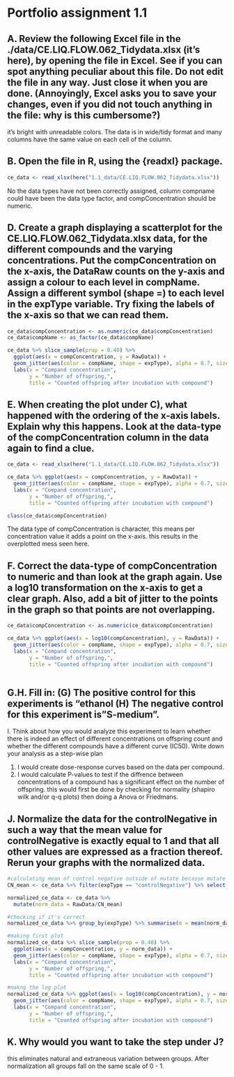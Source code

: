 # Portfolio assignment 1.1

## A. Review the following Excel file in the ./data/CE.LIQ.FLOW.062_Tidydata.xlsx (it’s here), by opening the file in Excel. See if you can spot anything peculiar about this file. Do not edit the file in any way. Just close it when you are done. (Annoyingly, Excel asks you to save your changes, even if you did not touch anything in the file: why is this cumbersome?)

it's bright with unreadable colors. The data is in wide/tidy format and many columns have the same value on each cell of the column.

## B. Open the file in R, using the {readxl} package.

```r
ce_data <- read_xlsx(here("1.1_data/CE.LIQ.FLOW.062_Tidydata.xlsx"))
```

No the data types have not been correctly assigned, column compname could have been the data type factor, and compConcentration should be numeric.

## D. Create a graph displaying a scatterplot for the CE.LIQ.FLOW.062_Tidydata.xlsx data, for the different compounds and the varying concentrations. Put the compConcentration on the x-axis, the DataRaw counts on the y-axis and assign a colour to each level in compName. Assign a different symbol (shape =) to each level in the expType variable. Try fixing the labels of the x-axis so that we can read them.

```r
ce_data$compConcentration <- as.numeric(ce_data$compConcentration)
ce_data$compName <- as_factor(ce_data$compName)

ce_data %>% slice_sample(prop = 0.40) %>%
  ggplot(aes(x = compConcentration, y = RawData)) +
  geom_jitter(aes(color = compName, shape = expType), alpha = 0.7, size = 1, width = 0.3) +
  labs(x = "Compand concentration",
       y = "Number of offspring,",
       title = "Counted offspring after incubation with compound")
```

## E. When creating the plot under C), what happened with the ordering of the x-axis labels. Explain why this happens. Look at the data-type of the compConcentration column in the data again to find a clue.

```r
ce_data <- read_xlsx(here("1.1_data/CE.LIQ.FLOW.062_Tidydata.xlsx"))

ce_data %>% ggplot(aes(x = compConcentration, y = RawData)) +
  geom_jitter(aes(color = compName, shape = expType), alpha = 0.7, size = 1, width = 0.2) +
  labs(x = "Compand concentration",
       y = "Number of offspring,",
       title = "Counted offspring after incubation with compound")

class(ce_data$compConcentration)
```

The data type of compConcentration is character, this means per concentration value it adds a point on the x-axis. this results in the overplotted mess seen here.

## F. Correct the data-type of compConcentration to numeric and than look at the graph again. Use a log10 transformation on the x-axis to get a clear graph. Also, add a bit of jitter to the points in the graph so that points are not overlapping.

```r
ce_data$compConcentration <- as.numeric(ce_data$compConcentration)

ce_data %>% ggplot(aes(x = log10(compConcentration), y = RawData)) +
  geom_jitter(aes(color = compName, shape = expType), alpha = 0.7, size = 1, width = 0.2) +
  labs(x = "Compand concentration",
       y = "Number of offspring,",
       title = "Counted offspring after incubation with compound")
  
```

## G.H. Fill in: (G) The positive control for this experiments is "ethanol (H) The negative control for this experiment is "S-medium".

I. Think about how you would analyze this experiment to learn whether there is indeed an effect of different concentrations on offspring count and whether the different compounds have a different curve (IC50). Write down your analysis as a step-wise plan

1. I would create dose-response curves based on the data per compound.
2. I would calculate P-values to test if the diffrence between concentrations of a compound has a significant effect on the number of offspring. this would first be done by checking for normality (shapiro wilk and/or q-q plots) then doing a Anova or Friedmans.

## J. Normalize the data for the controlNegative in such a way that the mean value for controlNegative is exactly equal to 1 and that all other values are expressed as a fraction thereof. Rerun your graphs with the normalized data.

```r
#calculating mean of control negative outside of mutate because mutate doesn't like filter function 
CN_mean <- ce_data %>% filter(expType == "controlNegative") %>% select("RawData") %>% colMeans() 

normalized_ce_data <- ce_data %>% 
  mutate(norm_data = RawData/CN_mean)

#checking if it's correct
normalized_ce_data %>% group_by(expType) %>% summarise(m = mean(norm_data, na.rm = T))

#making first plot
normalized_ce_data %>% slice_sample(prop = 0.40) %>%
  ggplot(aes(x = compConcentration, y = norm_data)) +
  geom_jitter(aes(color = compName, shape = expType), alpha = 0.7, size = 1, width = 0.3) +
  labs(x = "Compand concentration",
       y = "Number of offspring,",
       title = "Counted offspring after incubation with compound")

#makng the log plot
normalized_ce_data %>% ggplot(aes(x = log10(compConcentration), y = norm_data)) +
  geom_jitter(aes(color = compName, shape = expType), alpha = 0.7, size = 1, width = 0.2) +
  labs(x = "Compand concentration",
       y = "Number of offspring,",
       title = "Counted offspring after incubation with compound")
```

## K. Why would you want to take the step under J?

this eliminates natural and extraneous variation between groups. After normalization all groups fall on the same scale of 0 - 1. 




